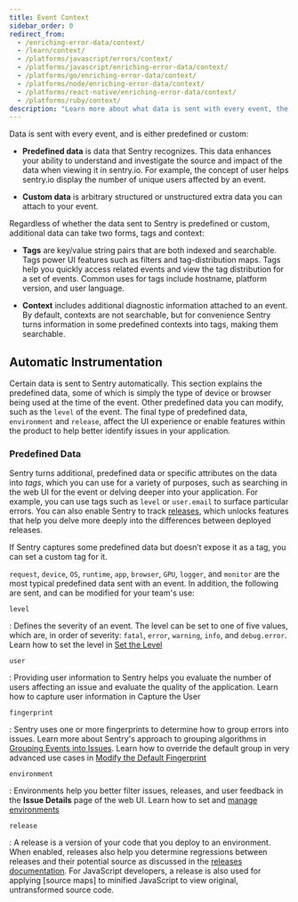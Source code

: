 ```yaml
---
title: Event Context
sidebar_order: 0
redirect_from:
  - /enriching-error-data/context/
  - /learn/context/
  - /platforms/javascript/errors/context/
  - /platforms/javascript/enriching-error-data/context/
  - /platforms/go/enriching-error-data/context/
  - /platforms/node/enriching-error-data/context/
  - /platforms/react-native/enriching-error-data/context/
  - /platforms/ruby/context/
description: "Learn more about what data is sent with every event, the form the data can take, and how you can modify the defaults."
---
```


Data is sent with every event, and is either predefined or custom:

- **Predefined data** is data that Sentry recognizes. This data enhances your ability to understand and investigate the source and impact of the data when viewing it in sentry.io. For example, the concept of user helps sentry.io display the number of unique users affected by an event.

- **Custom data** is arbitrary structured or unstructured extra data you can attach to your event.

Regardless of whether the data sent to Sentry is predefined or custom, additional data can take two forms, tags and context:

- **Tags** are key/value string pairs that are both indexed and searchable. Tags power UI features such as filters and tag-distribution maps. Tags help you quickly access related events and view the tag distribution for a set of events. Common uses for tags include hostname, platform version, and user language.

- **Context** includes additional diagnostic information attached to an event. By default, contexts are not searchable, but for convenience Sentry turns information in some predefined contexts into tags, making them searchable.

## Automatic Instrumentation

Certain data is sent to Sentry automatically. This section explains the predefined data, some of which is simply the type of device or browser being used at the time of the event. Other predefined data you can modify, such as the `level` of the event. The final type of predefined data, `environment` and `release`, affect the UI experience or enable features within the product to help better identify issues in your application.

### Predefined Data

Sentry turns additional, predefined data or specific attributes on the data into _tags_, which you can use for a variety of purposes, such as searching in the web UI for the event or delving deeper into your application. For example, you can use tags such as `level` or `user.email` to surface particular errors. You can also enable Sentry to track [releases](/workflow/releases/), which unlocks features that help you delve more deeply into the differences between deployed releases.

If Sentry captures some predefined data but doesn’t expose it as a tag, you can set a custom tag for it.

`request`, `device`, `OS`, `runtime`, `app`, `browser`, `GPU`, `logger`, and `monitor` are the most typical predefined data sent with an event. In addition, the following are sent, and can be modified for your team's use:

`level`

: Defines the severity of an event. The level can be set to one of five values, which are, in order of severity: `fatal`, `error`, `warning`, `info`, and `debug.error`. Learn how to set the level in [Set the Level](./set-level/)

`user`

: Providing user information to Sentry helps you evaluate the number of users affecting an issue and evaluate the quality of the application. Learn how to capture user information in Capture the User

`fingerprint`

: Sentry uses one or more fingerprints to determine how to group errors into issues. Learn more about Sentry's approach to grouping algorithms in [Grouping Events into Issues](../../data-management/event-grouping/). Learn how to override the default group in very advanced use cases in [Modify the Default Fingerprint](../../data-management/event-grouping/sdk-fingerprinting/)

`environment`

: Environments help you better filter issues, releases, and user feedback in the **Issue Details** page of the web UI. Learn how to set and [manage environments](../environments/)

`release`

: A release is a version of your code that you deploy to an environment. When enabled, releases also help you determine regressions between releases and their potential source as discussed in the [releases documentation](/workflow/releases/). For JavaScript developers, a release is also used for applying [source maps] to minified JavaScript to view original, untransformed source code.

